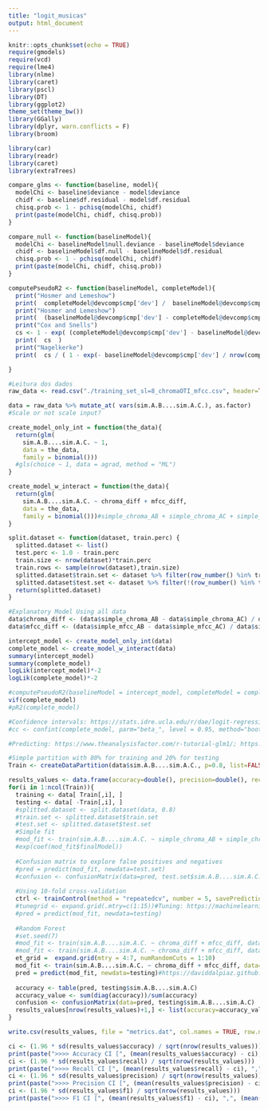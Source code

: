 ```yaml
---
title: "logit_musicas"
output: html_document
---
```


```r
knitr::opts_chunk$set(echo = TRUE)
require(gmodels)
require(vcd)
require(lme4)
library(nlme)
library(caret)
library(pscl)
library(DT)
library(ggplot2)
theme_set(theme_bw())
library(GGally)
library(dplyr, warn.conflicts = F)
library(broom)

library(car)
library(readr)
library(caret)
library(extraTrees)
```

```r
compare_glms <- function(baseline, model){
  modelChi <- baseline$deviance - model$deviance
  chidf <- baseline$df.residual - model$df.residual
  chisq.prob <- 1 - pchisq(modelChi, chidf)
  print(paste(modelChi, chidf, chisq.prob))
}

compare_null <- function(baselineModel){
  modelChi <- baselineModel$null.deviance - baselineModel$deviance
  chidf <- baselineModel$df.null - baselineModel$df.residual
  chisq.prob <- 1 - pchisq(modelChi, chidf)
  print(paste(modelChi, chidf, chisq.prob))
}

computePseudoR2 <- function(baselineModel, completeModel){
  print("Hosmer and Lemeshow")
  print(  completeModel@devcomp$cmp['dev'] /  baselineModel@devcomp$cmp['dev'] )
  print("Hosmer and Lemeshow")
  print(  (baselineModel@devcomp$cmp['dev'] - completeModel@devcomp$cmp['dev']) /  baselineModel@devcomp$cmp['dev'] )
  print("Cox and Snells")
  cs <- 1 - exp( (completeModel@devcomp$cmp['dev'] - baselineModel@devcomp$cmp['dev']) / nrow(completeModel@frame)  )
  print(  cs  )
  print("Nagelkerke")
  print(  cs / ( 1 - exp(- baselineModel@devcomp$cmp['dev'] / nrow(completeModel@frame) )  )  )

}
```

```r
#Leitura dos dados
raw_data <- read.csv("./training_set_sl=8_chromaOTI_mfcc.csv", header=TRUE)

data = raw_data %>% mutate_at( vars(sim.A.B....sim.A.C.), as.factor)
#Scale or not scale input?

```

```r
create_model_only_int = function(the_data){
  return(glm(
    sim.A.B....sim.A.C. ~ 1,
    data = the_data,
    family = binomial())) 
  #gls(choice ~ 1, data = agrad, method = "ML")
}

create_model_w_interact = function(the_data){
  return(glm(
    sim.A.B....sim.A.C. ~ chroma_diff + mfcc_diff,
    data = the_data,
    family = binomial()))#simple_chroma_AB + simple_chroma_AC + simple_chroma_BC + simple_mfcc_AB + simple_mfcc_AC + simple_mfcc_BC
}

split.dataset <- function(dataset, train.perc) {
  splitted.dataset <- list()
  test.perc <- 1.0 - train.perc
  train.size <- nrow(dataset)*train.perc
  train.rows <- sample(nrow(dataset),train.size)
  splitted.dataset$train.set <- dataset %>% filter(row_number() %in% train.rows)
  splitted.dataset$test.set <- dataset %>% filter(!(row_number() %in% train.rows))
  return(splitted.dataset)
}
```

```r
#Explanatory Model Using all data
data$chroma_diff <- (data$simple_chroma_AB - data$simple_chroma_AC) / data$simple_chroma_BC
data$mfcc_diff <- (data$simple_mfcc_AB - data$simple_mfcc_AC) / data$simple_mfcc_BC

intercept_model <- create_model_only_int(data)
complete_model <- create_model_w_interact(data)
summary(intercept_model)
summary(complete_model)
logLik(intercept_model)*-2 
logLik(complete_model)*-2

#computePseudoR2(baselineModel = intercept_model, completeModel = complete_model)
vif(complete_model)
#pR2(complete_model)

#Confidence intervals: https://stats.idre.ucla.edu/r/dae/logit-regression/
#cc <- confint(complete_model, parm="beta_", level = 0.95, method="boot", nsim=1, parallel="multicore", ncpus=2)

#Predicting: https://www.theanalysisfactor.com/r-tutorial-glm1/; https://www.tatvic.com/blog/logistic-regression-with-r/; https://www.analyticsvidhya.com/blog/2015/11/beginners-guide-on-logistic-regression-in-r/; **https://www.r-bloggers.com/evaluating-logistic-regression-models/

#Simple partition with 80% for training and 20% for testing
Train <- createDataPartition(data$sim.A.B....sim.A.C., p=0.8, list=FALSE, times=100)

results_values <- data.frame(accuracy=double(), precision=double(), recall=double(), f1=double())
for(i in 1:ncol(Train)){
  training <- data[ Train[,i], ]
  testing <- data[ -Train[,i], ]
  #splitted.dataset <- split.dataset(data, 0.8)
  #train.set <- splitted.dataset$train.set
  #test.set <- splitted.dataset$test.set
  #Simple fit
  #mod_fit <- train(sim.A.B....sim.A.C. ~ simple_chroma_AB + simple_chroma_AC + simple_chroma_BC + simple_mfcc_AB + simple_mfcc_AC + simple_mfcc_BC, data=train.set, method="glm", family="binomial")
  #exp(coef(mod_fit$finalModel))
  
  #Confusion matrix to explore false positives and negatives
  #pred = predict(mod_fit, newdata=test.set)
  #confusion <- confusionMatrix(data=pred, test.set$sim.A.B....sim.A.C.)#https://en.wikipedia.org/wiki/Sensitivity_and_specificity
  
  #Using 10-fold cross-validation
  ctrl <- trainControl(method = "repeatedcv", number = 5, savePredictions = TRUE, search = "grid")
  #tunegrid <- expand.grid(.mtry=c(1:15))#Tuning: https://machinelearningmastery.com/tune-machine-learning-algorithms-in-r/
  #pred = predict(mod_fit, newdata=testing)
  
  #Random Forest
  #set.seed(7)
  #mod_fit <- train(sim.A.B....sim.A.C. ~ chroma_diff + mfcc_diff, data=training, method="rf", trControl = ctrl, ntree = 500, tunelength = 10, importance = TRUE)
  #mod_fit <- train(sim.A.B....sim.A.C. ~ chroma_diff + mfcc_diff, data=training, method="glm", family="binomial", trControl = ctrl)
  et_grid =  expand.grid(mtry = 4:7, numRandomCuts = 1:10)
  mod_fit <- train(sim.A.B....sim.A.C. ~ chroma_diff + mfcc_diff, data=training, method="extraTrees", trControl = ctrl, tuneGrid = et_grid, numThreads = 1)
  pred = predict(mod_fit, newdata=testing)#https://daviddalpiaz.github.io/stat430fa17/labs/enslab/enslab.html
  
  accuracy <- table(pred, testing$sim.A.B....sim.A.C)
  accuracy_value <- sum(diag(accuracy))/sum(accuracy)
  confusion <- confusionMatrix(data=pred, testing$sim.A.B....sim.A.C)
  results_values[nrow(results_values)+1,] <- list(accuracy=accuracy_value, precision=confusion$byClass["Precision"], recall=confusion$byClass["Recall"], f1=confusion$byClass["F1"])
}  

write.csv(results_values, file = "metrics.dat", col.names = TRUE, row.names = FALSE, quote = FALSE)

ci <- (1.96 * sd(results_values$accuracy) / sqrt(nrow(results_values)))
print(paste(">>>> Accuracy CI [", (mean(results_values$accuracy) - ci), ",", (mean(results_values$accuracy) + ci), "]" ))
ci <- (1.96 * sd(results_values$recall) / sqrt(nrow(results_values)))
print(paste(">>>> Recall CI [", (mean(results_values$recall) - ci), ",", (mean(results_values$recall) + ci), "]" ))
ci <- (1.96 * sd(results_values$precision) / sqrt(nrow(results_values)))
print(paste(">>>> Precision CI [", (mean(results_values$precision) - ci), ",", (mean(results_values$precision) + ci), "]" ))
ci <- (1.96 * sd(results_values$f1) / sqrt(nrow(results_values)))
print(paste(">>>> F1 CI [", (mean(results_values$f1) - ci), ",", (mean(results_values$f1) + ci), "]" ))
```
